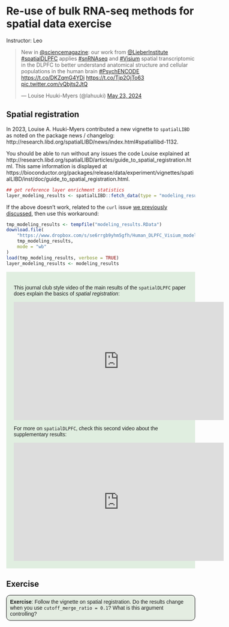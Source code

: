 # Re-use of bulk RNA-seq methods for spatial data exercise

Instructor: Leo

<blockquote class="twitter-tweet"><p lang="en" dir="ltr">New in <a href="https://twitter.com/ScienceMagazine?ref_src=twsrc%5Etfw">@sciencemagazine</a>: our work from <a href="https://twitter.com/LieberInstitute?ref_src=twsrc%5Etfw">@LieberInstitute</a> <a href="https://twitter.com/hashtag/spatialDLPFC?src=hash&amp;ref_src=twsrc%5Etfw">#spatialDLPFC</a> applies <a href="https://twitter.com/hashtag/snRNAseq?src=hash&amp;ref_src=twsrc%5Etfw">#snRNAseq</a> and <a href="https://twitter.com/hashtag/Visium?src=hash&amp;ref_src=twsrc%5Etfw">#Visium</a> spatial transcriptomic in the DLPFC to better understand anatomical structure and cellular populations in the human brain <a href="https://twitter.com/hashtag/PsychENCODE?src=hash&amp;ref_src=twsrc%5Etfw">#PsychENCODE</a> <a href="https://t.co/DKZqmG4YDi">https://t.co/DKZqmG4YDi</a> <a href="https://t.co/Tjp2OjTo63">https://t.co/Tjp2OjTo63</a> <a href="https://t.co/vQbjts2JtQ">pic.twitter.com/vQbjts2JtQ</a></p>&mdash; Louise Huuki-Myers (@lahuuki) <a href="https://twitter.com/lahuuki/status/1793714294334648638?ref_src=twsrc%5Etfw">May 23, 2024</a></blockquote> <script async src="https://platform.twitter.com/widgets.js" charset="utf-8"></script>

## Spatial registration

In 2023, Louise A. Huuki-Myers contributed a new vignette to `spatialLIBD` as noted on the package news / changelog: http://research.libd.org/spatialLIBD/news/index.html#spatiallibd-1132.

You should be able to run without any issues the code Louise explained at http://research.libd.org/spatialLIBD/articles/guide_to_spatial_registration.html. This same information is displayed at https://bioconductor.org/packages/release/data/experiment/vignettes/spatialLIBD/inst/doc/guide_to_spatial_registration.html.

```r
## get reference layer enrichment statistics
layer_modeling_results <- spatialLIBD::fetch_data(type = "modeling_results")
```

If the above doesn't work, related to the `curl` issue [we previously discussed](https://lcolladotor.github.io/cshl_rstats_genome_scale_2024/interactive-summarizedexperiment-visualizations.html#setting-up-the-data), then use this workaround:

```r
tmp_modeling_results <- tempfile("modeling_results.RData")
download.file(
    "https://www.dropbox.com/s/se6rrgb9yhm5gfh/Human_DLPFC_Visium_modeling_results.Rdata?dl=1",
    tmp_modeling_results,
    mode = "wb"
)
load(tmp_modeling_results, verbose = TRUE)
layer_modeling_results <- modeling_results
```



<div style="background-color:#E0EEE0; padding:20px; font-family: sans-serif">

This journal club style video of the main results of the `spatialDLPFC` paper does explain the basics of *spatial registration*:

<iframe width="560" height="315" src="https://www.youtube.com/embed/EhP5-mhw29w?si=QFY3joJ7qEWFBXf-" title="YouTube video player" frameborder="0" allow="accelerometer; autoplay; clipboard-write; encrypted-media; gyroscope; picture-in-picture; web-share" referrerpolicy="strict-origin-when-cross-origin" allowfullscreen></iframe>

For more on `spatialDLPFC`, check this second video about the supplementary results:

<iframe width="560" height="315" src="https://www.youtube.com/embed/vSjXCni8Ndc?si=FqM85j1zPB8fOsT5" title="YouTube video player" frameborder="0" allow="accelerometer; autoplay; clipboard-write; encrypted-media; gyroscope; picture-in-picture; web-share" referrerpolicy="strict-origin-when-cross-origin" allowfullscreen></iframe>

</div>

## Exercise

<style>
p.exercise  {
background-color: #E4EDE2;
padding: 9px;
border: 1px solid black;
border-radius: 10px;
font-family: sans-serif;
}
</style>

<p class="exercise">
**Exercise**:
Follow the vignette on spatial registration. Do the results change when you use `cutoff_merge_ratio = 0.1`? What is this argument controlling?
</p>
